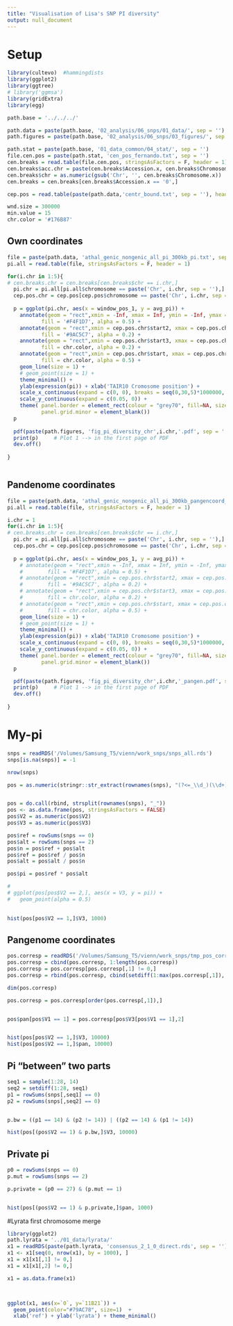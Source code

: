 ```yaml
---
title: "Visualisation of Lisa's SNP PI diversity"
output: null_document
---
```


# Setup
```r
library(cultevo)  #hammingdists
library(ggplot2)
library(ggtree)
# library('ggmsa')
library(gridExtra)
library(egg)

path.base = '../../../'

path.data = paste(path.base, '02_analysis/06_snps/01_data/', sep = '')
path.figures = paste(path.base, '02_analysis/06_snps/03_figures/', sep = '')

path.stat = paste(path.base, '01_data_common/04_stat/', sep = '')
file.cen.pos = paste(path.stat, 'cen_pos_fernando.txt', sep = '')
cen.breaks = read.table(file.cen.pos, stringsAsFactors = F, header = 1)
cen.breaks$acc.chr = paste(cen.breaks$Accession.x, cen.breaks$Chromosome.x, sep = '_')
cen.breaks$chr = as.numeric(gsub('Chr', '', cen.breaks$Chromosome.x))
cen.breaks = cen.breaks[cen.breaks$Accession.x == '0',]

cep.pos = read.table(paste(path.data,'centr_bound.txt', sep = ''), header = 1)

wnd.size = 300000
min.value = 15
chr.color = '#176B87'
```


## Own coordinates
```r

file = paste(path.data, 'athal_genic_nongenic_all_pi_300kb_pi.txt', sep = '')
pi.all = read.table(file, stringsAsFactors = F, header = 1)

for(i.chr in 1:5){
# cen.breaks.chr = cen.breaks[cen.breaks$chr == i.chr,]
  pi.chr = pi.all[pi.all$chromosome == paste('Chr', i.chr, sep = ''),]
  cep.pos.chr = cep.pos[cep.pos$chromosome == paste('Chr', i.chr, sep = ''),]
  
  p = ggplot(pi.chr, aes(x = window_pos_1, y = avg_pi)) + 
    annotate(geom = "rect",xmin = -Inf, xmax = Inf, ymin = -Inf, ymax = Inf,
           fill = '#F4F1D7', alpha = 0.5) +
    annotate(geom = "rect",xmin = cep.pos.chr$start2, xmax = cep.pos.chr$stop2, ymin = -Inf, ymax = Inf,
           fill = '#9AC5C7', alpha = 0.2) +
    annotate(geom = "rect",xmin = cep.pos.chr$start3, xmax = cep.pos.chr$stop3, ymin = -Inf, ymax = Inf,
           fill = chr.color, alpha = 0.2) +
    annotate(geom = "rect",xmin = cep.pos.chr$start, xmax = cep.pos.chr$stop, ymin = -Inf, ymax = Inf,
           fill = chr.color, alpha = 0.5) +
    geom_line(size = 1) +
    # geom_point(size = 1) +
    theme_minimal() + 
    ylab(expression(pi)) + xlab('TAIR10 Cromosome position') +
    scale_x_continuous(expand = c(0, 0), breaks = seq(0,30,5)*1000000, labels = paste(seq(0,30,5), 'M', sep = '')) +
    scale_y_continuous(expand = c(0.05, 0)) +
    theme( panel.border = element_rect(colour = "grey70", fill=NA, size=1),
           panel.grid.minor = element_blank()) 
  p 
  
  pdf(paste(path.figures, 'fig_pi_diversity_chr',i.chr,'.pdf', sep = ''), width = 7, height = 1.2)
  print(p)     # Plot 1 --> in the first page of PDF
  dev.off()
  
}



```

## Pandenome coordinates
```r

file = paste(path.data, 'athal_genic_nongenic_all_pi_300kb_pangencoord_pi.txt', sep = '')
pi.all = read.table(file, stringsAsFactors = F, header = 1)

i.chr = 1
for(i.chr in 1:5){
# cen.breaks.chr = cen.breaks[cen.breaks$chr == i.chr,]
  pi.chr = pi.all[pi.all$chromosome == paste('Chr', i.chr, sep = ''),]
  cep.pos.chr = cep.pos[cep.pos$chromosome == paste('Chr', i.chr, sep = ''),]
  
  p = ggplot(pi.chr, aes(x = window_pos_1, y = avg_pi)) + 
    # annotate(geom = "rect",xmin = -Inf, xmax = Inf, ymin = -Inf, ymax = Inf,
    #        fill = '#F4F1D7', alpha = 0.5) +
    # annotate(geom = "rect",xmin = cep.pos.chr$start2, xmax = cep.pos.chr$stop2, ymin = -Inf, ymax = Inf,
    #        fill = '#9AC5C7', alpha = 0.2) +
    # annotate(geom = "rect",xmin = cep.pos.chr$start3, xmax = cep.pos.chr$stop3, ymin = -Inf, ymax = Inf,
    #        fill = chr.color, alpha = 0.2) +
    # annotate(geom = "rect",xmin = cep.pos.chr$start, xmax = cep.pos.chr$stop, ymin = -Inf, ymax = Inf,
    #        fill = chr.color, alpha = 0.5) +
    geom_line(size = 1) +
    # geom_point(size = 1) +
    theme_minimal() + 
    ylab(expression(pi)) + xlab('TAIR10 Cromosome position') +
    scale_x_continuous(expand = c(0, 0), breaks = seq(0,30,5)*1000000, labels = paste(seq(0,30,5), 'M', sep = '')) +
    scale_y_continuous(expand = c(0.05, 0)) +
    theme( panel.border = element_rect(colour = "grey70", fill=NA, size=1),
           panel.grid.minor = element_blank()) 
  p 

  pdf(paste(path.figures, 'fig_pi_diversity_chr',i.chr,'_pangen.pdf', sep = ''), width = 7, height = 1.2)
  print(p)     # Plot 1 --> in the first page of PDF
  dev.off()
  
}


```


# My-pi
```r

snps = readRDS('/Volumes/Samsung_T5/vienn/work_snps/snps_all.rds')
snps[is.na(snps)] = -1

nrow(snps)

pos = as.numeric(stringr::str_extract(rownames(snps), "(?<=_\\d_)(\\d+)"))


pos = do.call(rbind, strsplit(rownames(snps), "_"))
pos <- as.data.frame(pos, stringsAsFactors = FALSE)
pos$V2 = as.numeric(pos$V2)
pos$V3 = as.numeric(pos$V3)

pos$ref = rowSums(snps == 0)
pos$alt = rowSums(snps == 2)
pos$n = pos$ref + pos$alt 
pos$ref = pos$ref / pos$n 
pos$alt = pos$alt / pos$n 

pos$pi = pos$ref * pos$alt

# 
# ggplot(pos[pos$V2 == 2,], aes(x = V3, y = pi)) + 
#   geom_point(alpha = 0.5)
  

hist(pos[pos$V2 == 1,]$V3, 1000)

```


## Pangenome coordinates
```r

pos.corresp = readRDS('/Volumes/Samsung_T5/vienn/work_snps/tmp_pos_corresp_chr1.rds')
pos.corresp = cbind(pos.corresp, 1:length(pos.corresp))
pos.corresp = pos.corresp[pos.corresp[,1] != 0,]
pos.corresp = rbind(pos.corresp, cbind(setdiff(1:max(pos.corresp[,1]), pos.corresp[,1]), 0))

dim(pos.corresp)

pos.corresp = pos.corresp[order(pos.corresp[,1]),]


pos$pan[pos$V1 == 1] = pos.corresp[pos$V3[pos$V1 == 1],2]


hist(pos[pos$V2 == 1,]$V3, 10000)
hist(pos[pos$V2 == 1,]$pan, 10000)

```

## Pi "between" two parts
```r

seq1 = sample(1:28, 14)
seq2 = setdiff(1:28, seq1)
p1 = rowSums(snps[,seq1] == 0)
p2 = rowSums(snps[,seq2] == 0)


p.bw = ((p1 == 14) & (p2 != 14)) | ((p2 == 14) & (p1 != 14))

hist(pos[(pos$V2 == 1) & p.bw,]$V3, 10000)


```

## Private pi
```r

p0 = rowSums(snps == 0)
p.mut = rowSums(snps == 2)

p.private = (p0 == 27) & (p.mut == 1)


hist(pos[(pos$V2 == 1) & p.private,]$pan, 1000)

```

#Lyrata first chromosome merge
```r
library(ggplot2)
path.lyrata = '../01_data/lyrata/'
x1 = readRDS(paste(path.lyrata, 'consensus_2_1_0_direct.rds', sep = ''))
x1 <- x1[seq(0, nrow(x1), by = 1000), ]
x1 = x1[x1[,1] != 0,]
x1 = x1[x1[,2] != 0,]

x1 = as.data.frame(x1)



ggplot(x1, aes(x=`0`, y=`11B21`)) + 
  geom_point(color="#79AC78", size=1)  +
  xlab('ref') + ylab('lyrata') + theme_minimal()


```


